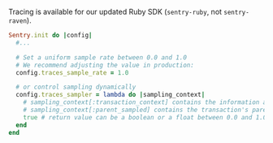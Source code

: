 Tracing is available for our updated Ruby SDK (`sentry-ruby`, not `sentry-raven`).

```ruby
Sentry.init do |config|
  #...

  # Set a uniform sample rate between 0.0 and 1.0
  # We recommend adjusting the value in production:
  config.traces_sample_rate = 1.0

  # or control sampling dynamically
  config.traces_sampler = lambda do |sampling_context|
    # sampling_context[:transaction_context] contains the information about the transaction
    # sampling_context[:parent_sampled] contains the transaction's parent's sample decision
    true # return value can be a boolean or a float between 0.0 and 1.0
  end
end
```

